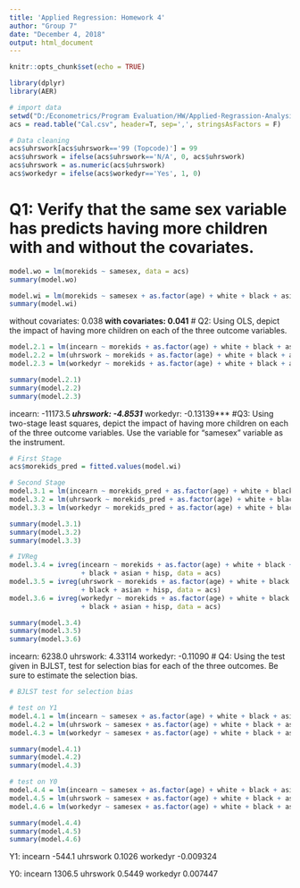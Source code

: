 ```yaml
---
title: 'Applied Regression: Homework 4'
author: "Group 7"
date: "December 4, 2018"
output: html_document
---
```


```r
knitr::opts_chunk$set(echo = TRUE)
```

```r
library(dplyr)
library(AER)
```

```r
# import data
setwd("D:/Econometrics/Program Evaluation/HW/Applied-Regrassion-Analysis/HW4")
acs = read.table("Cal.csv", header=T, sep=',', stringsAsFactors = F)

# Data cleaning
acs$uhrswork[acs$uhrswork=='99 (Topcode)'] = 99
acs$uhrswork = ifelse(acs$uhrswork=='N/A', 0, acs$uhrswork)
acs$uhrswork = as.numeric(acs$uhrswork)
acs$workedyr = ifelse(acs$workedyr=='Yes', 1, 0)
```
# Q1: Verify that the same sex variable has predicts having more children with and without the covariates.
```r
model.wo = lm(morekids ~ samesex, data = acs)
summary(model.wo)

model.wi = lm(morekids ~ samesex + as.factor(age) + white + black + asian + hisp, data = acs)
summary(model.wi)
```
without covariates: 0.038**
with covariates: 0.041**
# Q2: Using OLS, depict the impact of having more children on each of the three outcome variables.
```r

model.2.1 = lm(incearn ~ morekids + as.factor(age) + white + black + asian + hisp, data = acs)
model.2.2 = lm(uhrswork ~ morekids + as.factor(age) + white + black + asian + hisp, data = acs)
model.2.3 = lm(workedyr ~ morekids + as.factor(age) + white + black + asian + hisp, data = acs)

summary(model.2.1)
summary(model.2.2)
summary(model.2.3)

```
incearn: -11173.5***
uhrswork: -4.8531***
workedyr: -0.13139***
#Q3: Using two-stage least squares, depict the impact of having more children on each of the three outcome variables. Use the variable for “samesex” variable as the instrument.
```r
# First Stage
acs$morekids_pred = fitted.values(model.wi)

# Second Stage
model.3.1 = lm(incearn ~ morekids_pred + as.factor(age) + white + black + asian + hisp, data = acs)
model.3.2 = lm(uhrswork ~ morekids_pred + as.factor(age) + white + black + asian + hisp, data = acs)
model.3.3 = lm(workedyr ~ morekids_pred + as.factor(age) + white + black + asian + hisp, data = acs)

summary(model.3.1)
summary(model.3.2)
summary(model.3.3)

# IVReg
model.3.4 = ivreg(incearn ~ morekids + as.factor(age) + white + black + asian + hisp | samesex + as.factor(age) + white 
                  + black + asian + hisp, data = acs)
model.3.5 = ivreg(uhrswork ~ morekids + as.factor(age) + white + black + asian + hisp | samesex + as.factor(age) + white 
                  + black + asian + hisp, data = acs)
model.3.6 = ivreg(workedyr ~ morekids + as.factor(age) + white + black + asian + hisp | samesex + as.factor(age) + white 
                  + black + asian + hisp, data = acs)

summary(model.3.4)
summary(model.3.5)
summary(model.3.6)
```
incearn: 6238.0
uhrswork: 4.33114
workedyr: -0.11090
# Q4: Using the test given in BJLST, test for selection bias for each of the three outcomes. Be sure to estimate the selection bias.
```r
# BJLST test for selection bias

# test on Y1
model.4.1 = lm(incearn ~ samesex + as.factor(age) + white + black + asian + hisp, data = acs[acs$morekids==1,])
model.4.2 = lm(uhrswork ~ samesex + as.factor(age) + white + black + asian + hisp, data = acs[acs$morekids==1,])
model.4.3 = lm(workedyr ~ samesex + as.factor(age) + white + black + asian + hisp, data = acs[acs$morekids==1,])

summary(model.4.1)
summary(model.4.2)
summary(model.4.3)

# test on Y0
model.4.4 = lm(incearn ~ samesex + as.factor(age) + white + black + asian + hisp, data = acs[acs$morekids==0,])
model.4.5 = lm(uhrswork ~ samesex + as.factor(age) + white + black + asian + hisp, data = acs[acs$morekids==0,])
model.4.6 = lm(workedyr ~ samesex + as.factor(age) + white + black + asian + hisp, data = acs[acs$morekids==0,])

summary(model.4.4)
summary(model.4.5)
summary(model.4.6)

```
Y1:
incearn -544.1
uhrswork  0.1026
workedyr -0.009324

Y0:
incearn 1306.5
uhrswork  0.5449
workedyr  0.007447
